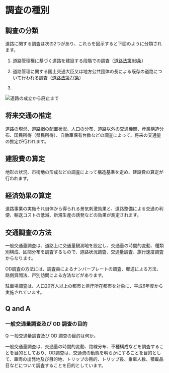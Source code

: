 

# 調査の種別



## 調査の分類



道路に関する調査は次の2つがあり、これらを図示すると下図のように分類されます。


1. 道路管理権に基づく道路を建設する段階での調査（[道路法第66条](https://elaws.e-gov.go.jp/document?lawid=327AC1000000180#Mp-At_66)）

2. 道路管理に関する国土交通大臣又は地方公共団体の長による既存の道路について行われる調査（[道路法第77条](https://elaws.e-gov.go.jp/document?lawid=327AC1000000180#Mp-At_77)）

3.



![道路の成立から廃止まで](/images/load/road-management/rm2-01.png)



## 将来交通の推定



道路の現況、道路網の配置状況、人口の分布、道路以外の交通機関、産業構造分布、国民所得（県民所得）、自動車保有台数などの調査によって、将来の交通量の推定が行われます。


## 建設費の算定



地形の状況、市街地の形成などの調査によって構造基準を定め、建設費の算定が行われます。


## 経済効果の算定



道路事業の実施それ自体から得られる景気刺激効果と、道路整備による交通の利便、輸送コストの低減、新規生産の誘発などの効果が測定されます。


## 交通調査の方法



一般交通量調査は、道路上に交通量観測地を設定し、交通量の時間的変動、種類別構成、区間分布を調査するもので、道路状況調査、交通量調査、旅行速度調査からなります。


OD調査の方法には、調査員によるナンバープレートの調査、郵送による方法、路側質問法、戸別訪問による方法などがあります。


駐車場調査は、人口20万人以上の都市と県庁所在都市を対象に、平成6年度から実施されています。


## Q and A



### 一般交通量調査及び OD 調査の目的



Q 一般交通量調査及び OD 調査の目的は何か。



一般交通量調査は、交通量の時間的変動、路線分布、車種構成などを調査することを目的としており、OD調査は、交通流の動態を明らかにすることを目的として、車両の出発地及び目的地、トリップの目的、トリップ長、乗車人数、積載品目などについて調査することを目的としています。